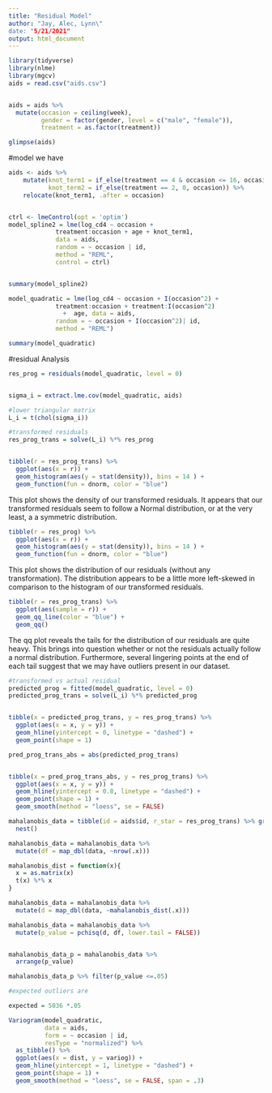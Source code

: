 ```yaml
---
title: "Residual Model"
author: "Jay, Alec, Lynn\"
date: "5/21/2021"
output: html_document
---
```

```r
library(tidyverse)
library(nlme)
library(mgcv)
aids = read.csv("aids.csv")


aids = aids %>% 
  mutate(occasion = ceiling(week),
         gender = factor(gender, level = c("male", "female")),
         treatment = as.factor(treatment))

glimpse(aids)
```

#model we have

```r
aids <- aids %>% 
    mutate(knot_term1 = if_else(treatment == 4 & occasion <= 16, occasion^2, occasion),
           knot_term2 = if_else(treatment == 2, 0, occasion)) %>% 
    relocate(knot_term1, .after = occasion)


ctrl <- lmeControl(opt = 'optim')
model_spline2 = lme(log_cd4 ~ occasion + 
             treatment:occasion + age + knot_term1,
             data = aids,
             random = ~ occasion | id,
             method = "REML",
             control = ctrl)


summary(model_spline2)

```

```r
model_quadratic = lme(log_cd4 ~ occasion + I(occasion^2) + 
             treatment:occasion + treatment:I(occasion^2)
               +  age, data = aids,
             random = ~ occasion + I(occasion^2)| id,
             method = "REML")

summary(model_quadratic)
```



#residual Analysis
```r

res_prog = residuals(model_quadratic, level = 0)


sigma_i = extract.lme.cov(model_quadratic, aids)

#lower triangular matrix
L_i = t(chol(sigma_i))

#transformed residuals
res_prog_trans = solve(L_i) %*% res_prog


tibble(r = res_prog_trans) %>% 
  ggplot(aes(x = r)) +
  geom_histogram(aes(y = stat(density)), bins = 14 ) +
  geom_function(fun = dnorm, color = "blue")
```
This plot shows the density of our transformed residuals. It appears that our transformed residuals seem to follow a Normal distribution, or at the very least, a a symmetric distribution. 


```r
tibble(r = res_prog) %>% 
  ggplot(aes(x = r)) +
  geom_histogram(aes(y = stat(density)), bins = 14 ) +
  geom_function(fun = dnorm, color = "blue")
```
This plot shows the distribution of our residuals (without any transformation). The distribution appears to be a little more left-skewed in comparison to the histogram of our transformed residuals. 

```r
tibble(r = res_prog_trans) %>% 
  ggplot(aes(sample = r)) + 
  geom_qq_line(color = "blue") +
  geom_qq()
```
The qq plot reveals the tails for the distribution of our residuals are quite heavy. This brings into question whether or not the residuals actually follow a normal distribution. Furthermore, several lingering points at the end of each tail suggest that we may have outliers present in our dataset. 

```r
#transformed vs actual residual
predicted_prog = fitted(model_quadratic, level = 0)
predicted_prog_trans = solve(L_i) %*% predicted_prog


tibble(x = predicted_prog_trans, y = res_prog_trans) %>% 
  ggplot(aes(x = x, y = y)) +
  geom_hline(yintercept = 0, linetype = "dashed") + 
  geom_point(shape = 1)
```

```r
pred_prog_trans_abs = abs(predicted_prog_trans)


tibble(x = pred_prog_trans_abs, y = res_prog_trans) %>% 
  ggplot(aes(x = x, y = y)) +
  geom_hline(yintercept = 0.8, linetype = "dashed") + 
  geom_point(shape = 1) +
  geom_smooth(method = "loess", se = FALSE)
```

```r
mahalanobis_data = tibble(id = aids$id, r_star = res_prog_trans) %>% group_by(id) %>% 
  nest()

mahalanobis_data = mahalanobis_data %>% 
  mutate(df = map_dbl(data, ~nrow(.x)))

mahalanobis_dist = function(x){
  x = as.matrix(x)
  t(x) %*% x
}

mahalanobis_data = mahalanobis_data %>% 
  mutate(d = map_dbl(data, ~mahalanobis_dist(.x)))

mahalanobis_data = mahalanobis_data %>% 
  mutate(p_value = pchisq(d, df, lower.tail = FALSE))


mahalanobis_data_p = mahalanobis_data %>% 
  arrange(p_value)

mahalanobis_data_p %>% filter(p_value <=.05)

```

```r
#expected outliers are

expected = 5036 *.05
```


```r
Variogram(model_quadratic,
          data = aids,
          form = ~ occasion | id,
          resType = "normalized") %>% 
  as_tibble() %>% 
  ggplot(aes(x = dist, y = variog)) + 
  geom_hline(yintercept = 1, linetype = "dashed") +
  geom_point(shape = 1) +
  geom_smooth(method = "loess", se = FALSE, span = .3)
```

